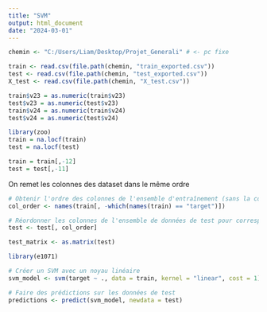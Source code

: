 ---
title: "SVM"
output: html_document
date: "2024-03-01"
---

```{r setup, include=FALSE}
chemin <- "C:/Users/Liam/Desktop/Projet_Generali" # <- pc fixe

train <- read.csv(file.path(chemin, "train_exported.csv"))
test <- read.csv(file.path(chemin, "test_exported.csv"))
X_test <- read.csv(file.path(chemin, "X_test.csv"))

train$v23 = as.numeric(train$v23)
test$v23 = as.numeric(test$v23)
train$v24 = as.numeric(train$v24)
test$v24 = as.numeric(test$v24)

library(zoo)
train = na.locf(train)
test = na.locf(test)

train = train[,-12]
test = test[,-11]
```
On remet les colonnes des dataset dans le même ordre
```{r}
# Obtenir l'ordre des colonnes de l'ensemble d'entraînement (sans la colonne cible)
col_order <- names(train[, -which(names(train) == "target")])

# Réordonner les colonnes de l'ensemble de données de test pour correspondre à l'ordre de l'ensemble d'entraînement
test <- test[, col_order]

test_matrix <- as.matrix(test)

```


```{r}
library(e1071)

# Créer un SVM avec un noyau linéaire
svm_model <- svm(target ~ ., data = train, kernel = "linear", cost = 1)

# Faire des prédictions sur les données de test
predictions <- predict(svm_model, newdata = test)
```



